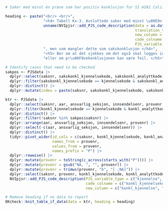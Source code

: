 ```r
# Saker med minst én prøve som har positiv konklusjon for SI H1N1 California, men som mangler dette som sakskonklusjon

heading <- paste("<br/> <br/>",
                 "<h4> Tabell Kx-3. Avsluttede saker med minst \u00E9n pr\u00F8ve som har positiv konklusjon for",
                 unname(NVIpjsr::add_PJS_code_description(data = as.data.frame(analyttkode), 
                                                          translation_table = PJS_codes_2_text,
                                                          new_column = "analytt", 
                                                          code_colname = "analyttkode", 
                                                          PJS_variable_type = "analytt")[2]),
                 ", men som mangler dette som sakskonklusjon </h4>",
                 "<h5> Ber om at det sjekkes om det også skal legges inn som sakskonklusjonen,",
                 "eller om pr\u00F8vekonklusjonen kan være feil. </h5>")

# Identify cases that need to be checked
sakpos <- PJSdata |>
  dplyr::select(saksnr, sakskonkl_kjennelsekode, sakskonkl_analyttkode) |>
  dplyr::filter(sakskonkl_kjennelsekode == kjennelsekode & sakskonkl_analyttkode == analyttkode) |>
  dplyr::distinct() |>
  dplyr::mutate(index = paste(saksnr, sakskonkl_kjennelsekode, sakskonkl_analyttkode, sep = "-"))

ktr <- PJSdata |>
  dplyr::select(saksnr, aar, ansvarlig_seksjon, innsendelsenr, provenr, konkl_kjennelsekode, konkl_analyttkode, avsluttet) |>
  dplyr::filter(konkl_kjennelsekode == kjennelsekode & konkl_analyttkode == analyttkode & !is.na(avsluttet)) |>
  dplyr::distinct() |>
  dplyr::filter(!saksnr %in% sakpos$saksnr) |>
  dplyr::arrange(aar, ansvarlig_seksjon, innsendelsenr, provenr) |>
  dplyr::select(-c(aar, ansvarlig_seksjon, innsendelsenr)) |>
  dplyr::distinct() |>
  tidyr::pivot_wider(id_cols = c(saksnr, konkl_kjennelsekode, konkl_analyttkode),
                     names_from = provenr,
                     values_from = provenr,
                     names_prefix = "P") |>
  dplyr::rowwise() |>
  dplyr::mutate(provenr = toString(c_across(starts_with("P")))) |>
  dplyr::mutate(provenr = gsub("NA, ", "", provenr)) |>
  dplyr::mutate(provenr = trimws(provenr, "b", "[ ,NA]")) |>
  dplyr::select(saksnr, provenr, konkl_kjennelsekode, konkl_analyttkode) |>
  NVIpjsr::add_PJS_code_description(PJS_variable_type = c("kjennelse", "analytt"),
                                    code_colname = c("konkl_kjennelsekode", "konkl_analyttkode"),
                                    new_column = c("konkl_kjennelse", "konkl_analytt")) 

# Remove heading if no data to report
OKcheck::knit_table_if_data(data = ktr, heading = heading)
```
